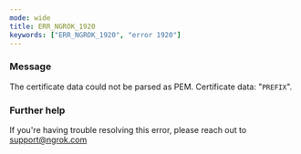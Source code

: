 ```yaml
---
mode: wide
title: ERR_NGROK_1920
keywords: ["ERR_NGROK_1920", "error 1920"]
---
```


### Message

The certificate data could not be parsed as PEM. Certificate data: "`PREFIX`".

### Further help

If you're having trouble resolving this error, please reach out to [support@ngrok.com](mailto:support@ngrok.com?subject=Help%20with%20ERR_NGROK_1920)

